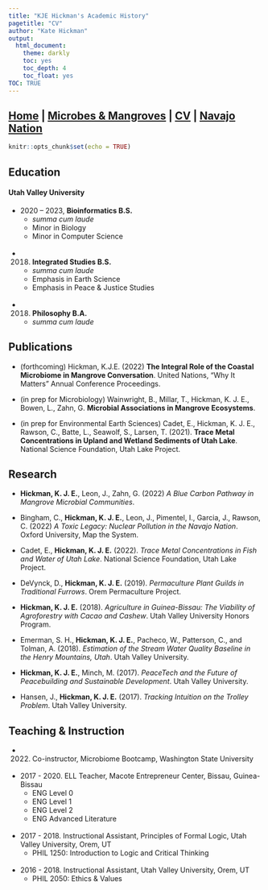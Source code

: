 ```yaml
---
title: "KJE Hickman's Academic History"
pagetitle: "CV"
author: "Kate Hickman"
output:
  html_document:
    theme: darkly
    toc: yes
    toc_depth: 4
    toc_float: yes
TOC: TRUE
---
```


## [Home](https://kjehickman.github.io/) | [Microbes & Mangroves](https://kjehickman.github.io/Final_Project/index.html) | [CV](https://kjehickman.github.io/CV/index.html) | [Navajo Nation](https://kjehickman.github.io/Navajo_Nation/index.html)


```r
knitr::opts_chunk$set(echo = TRUE)
```

## Education

#### Utah Valley University

* 2020 – 2023, __Bioinformatics B.S.__
  + _summa cum laude_
  + Minor in Biology
  + Minor in Computer Science
<br><br>
* 2018. __Integrated Studies B.S.__
  + _summa cum laude_
  + Emphasis in Earth Science
  + Emphasis in Peace & Justice Studies
<br><br>
* 2018. __Philosophy B.A.__
  + _summa cum laude_


## Publications

* (forthcoming) Hickman, K.J.E. (2022) __The Integral Role of the Coastal Microbiome in Mangrove Conversation__. United Nations, “Why It Matters” Annual Conference Proceedings.

* (in prep for Microbiology) Wainwright, B., Millar, T., Hickman, K. J. E., Bowen, L., Zahn, G. __Microbial Associations in Mangrove Ecosystems__. 

* (in prep for Environmental Earth Sciences) Cadet, E., Hickman, K. J. E., Rawson, C., Batte, L., Seawolf, S., Larsen, T. (2021). __Trace Metal Concentrations in Upland and Wetland Sediments of Utah Lake__. National Science Foundation, Utah Lake Project.

## Research

*	__Hickman, K. J. E.__, Leon, J., Zahn, G. (2022) _A Blue Carbon Pathway in Mangrove Microbial Communities_. 

* Bingham, C., __Hickman, K. J. E.__, Leon, J., Pimentel, I., Garcia, J., Rawson, C. (2022) _A Toxic Legacy: Nuclear Pollution in the Navajo Nation_. Oxford University, Map the System. 

* Cadet, E., __Hickman, K. J. E.__ (2022). _Trace Metal Concentrations in Fish and Water of Utah Lake_. National Science Foundation, Utah Lake Project.

* DeVynck, D., __Hickman, K. J. E.__ (2019). _Permaculture Plant Guilds in Traditional Furrows_. Orem Permaculture Project. 

*	__Hickman, K. J. E.__ (2018). _Agriculture in Guinea-Bissau: The Viability of Agroforestry with Cacao and Cashew_. Utah Valley University Honors Program.

* Emerman, S. H., __Hickman, K. J. E.__, Pacheco, W., Patterson, C., and Tolman, A. (2018). _Estimation of the Stream Water Quality Baseline in the Henry Mountains, Utah_. Utah Valley University.

* __Hickman, K. J. E.__, Minch, M. (2017). _PeaceTech and the Future of Peacebuilding and Sustainable Development_. Utah Valley University.

* Hansen, J., __Hickman, K. J. E.__ (2017). _Tracking Intuition on the Trolley Problem_. Utah Valley University.

## Teaching & Instruction

* 2022. Co-instructor, Microbiome Bootcamp, Washington State University
<br><br>

*	2017 - 2020. ELL Teacher, Macote Entrepreneur Center, Bissau, Guinea-Bissau
    +	ENG Level 0
    + ENG Level 1
    + ENG Level 2
    + ENG Advanced Literature
<br><br>

*	2017 - 2018. Instructional Assistant, Principles of Formal Logic, Utah Valley University, Orem, UT
    +	PHIL 1250: Introduction to Logic and Critical Thinking
<br><br>

*	2016 - 2018. Instructional Assistant, Utah Valley University, Orem, UT
    +	PHIL 2050: Ethics & Values


<br><br>